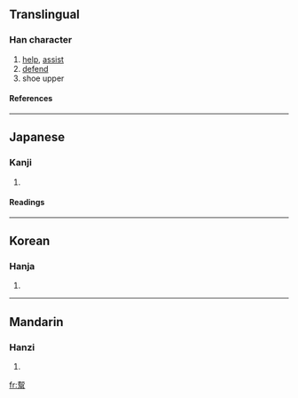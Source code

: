 {{see|帮|幫}}

==Translingual==
===Han character===
{{Han char|rn=50|rad=巾|as=12|sn=15|four=|canj=手中竹日月 (QLHAB)}}
# [[help]], [[assist]]
# [[defend]]
# shoe upper
====References====
{{Han ref|kx=0337.031|dkj=09057|hdz=10751.080|uh=5E5A|ud=24154}}
----
==Japanese==
===Kanji===
{{ja-kanji|grade=|rs=巾12}}
# {{defn|Japanese}} 
====Readings====
{{ja-readings|on=[[ほう]] (hō)|kun=[[たすける]] (tasukeru)}}
----
==Korean==
===Hanja===
{{ko-hanja|hangeul=방|rv=bang|mr=pang}}
# {{defn|Korean}}
----
==Mandarin==
===Hanzi===
{{cmn-hanzi|pin=[[bāng]] ([[bang1]])|wg=[[pang]]<sup>1</sup>}}
# {{defn|Mandarin}}

[[fr:幚]]